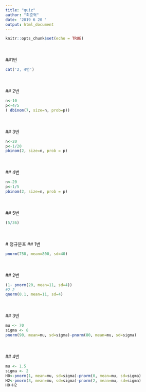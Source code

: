 ```yaml
---
title: "quiz"
author: "최준혁"
date: '2019 6 20 '
output: html_document
---
```


```r
knitr::opts_chunk$set(echo = TRUE)
```
<br><br>
##1번
```r
cat('2, 4번')
```
<br><br>
## 2번
```r
n<-10
p<-4/5
( dbinom(7, size=n, prob=p))
```
<br><br>
## 3번
```r
n<-20
p<-1/20
pbinom(2, size=n, prob = p)
```
<br><br>
## 4번
```r
n<-20
p<-1/5
pbinom(2, size=n, prob = p)
```
<br><br>
## 5번
```r
(5/36)
```
<br><br>
# 정규분포
## 1번
```r
pnorm(750, mean=800, sd=40)
```
<br><br>
## 2번
```r
(1- pnorm(20, mean=11, sd=4))
#2-2
qnorm(0.1, mean=11, sd=4)
```
<br><br>
## 3번
```r
mu <- 70
sigma <- 8
pnorm(90, mean=mu, sd=sigma)-pnorm(80, mean=mu, sd=sigma)
```
<br><br>
## 4번
```r
mu <- 1.5
sigma <- 2
H0<-pnorm(1, mean=mu, sd=sigma)-pnorm(0, mean=mu, sd=sigma)
H2<-pnorm(3, mean=mu, sd=sigma)-pnorm(2, mean=mu, sd=sigma)
H0+H2
```
